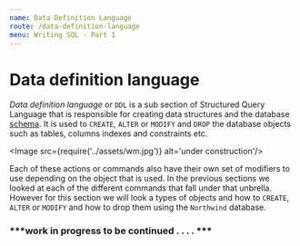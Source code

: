 ```yaml
---
name: Data Definition Language
route: /data-definition-language
menu: Writing SQL - Part 1
---
```



<style jsx>{`
	[alt="page-11"]{
		position: relative;
		width: 100%;
		hieght: auto
	}
`}</style>

# Data definition language

*Data definition language* or `DDL` is a sub section of Structured Query Language that is responsible for creating data structures and the database [schema](https://en.wikipedia.org/wiki/Database_schema). It is used to `CREATE`, `ALTER` or `MODIFY` and `DROP` the database objects such as tables, columns indexes and constraints etc.

<Image src={require('../assets/wm.jpg')} alt='under construction'/>

Each of these actions or commands also have their own set of modifiers to use depending on the object that is used. In the previous sections we looked at each of the different commands that fall under that unbrella. However for this section we will look a types of objects and how to `CREATE`, `ALTER` or `MODIFY` and how to drop them using the `Northwind` database.

### ***work in progress to be continued . . . . ***